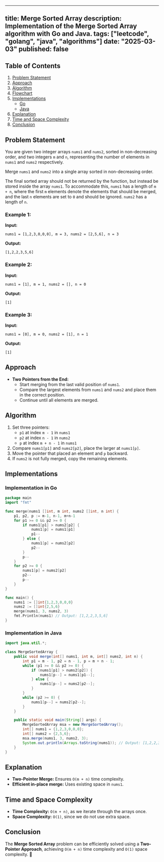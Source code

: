 ---
title: Merge Sorted Array
description: Implementation of the Merge Sorted Array algorithm with Go and Java.
tags: ["leetcode", "golang", "java", "algorithms"]
date: "2025-03-03"
published: false
----------------

## Table of Contents

1. [Problem Statement](#problem-statement)
2. [Approach](#approach)
3. [Algorithm](#algorithm)
4. [Flowchart](#flowchart)
5. [Implementations](#implementations)
   - [Go](#implementation-in-go)
   - [Java](#implementation-in-java)
6. [Explanation](#explanation)
7. [Time and Space Complexity](#time-and-space-complexity)
8. [Conclusion](#conclusion)

## Problem Statement

You are given two integer arrays `nums1` and `nums2`, sorted in non-decreasing order, and two integers `m` and `n`, representing the number of elements in `nums1` and `nums2` respectively.

Merge `nums1` and `nums2` into a single array sorted in non-decreasing order.

The final sorted array should not be returned by the function, but instead be stored inside the array `nums1`. To accommodate this, `nums1` has a length of `m + n`, where the first `m` elements denote the elements that should be merged, and the last `n` elements are set to `0` and should be ignored. `nums2` has a length of `n`.

### Example 1:

**Input:**
```
nums1 = [1,2,3,0,0,0], m = 3, nums2 = [2,5,6], n = 3
```
**Output:**
```
[1,2,2,3,5,6]
```

### Example 2:

**Input:**
```
nums1 = [1], m = 1, nums2 = [], n = 0
```
**Output:**
```
[1]
```

### Example 3:

**Input:**
```
nums1 = [0], m = 0, nums2 = [1], n = 1
```
**Output:**
```
[1]
```

## Approach

- **Two Pointers from the End:**
  - Start merging from the last valid position of `nums1`.
  - Compare the largest elements from `nums1` and `nums2` and place them in the correct position.
  - Continue until all elements are merged.

## Algorithm

1. Set three pointers:
   - `p1` at index `m - 1` in `nums1`
   - `p2` at index `n - 1` in `nums2`
   - `p` at index `m + n - 1` in `nums1`
2. Compare `nums1[p1]` and `nums2[p2]`, place the larger at `nums1[p]`.
3. Move the pointer that placed an element and `p` backward.
4. If `nums2` is not fully merged, copy the remaining elements.

## Implementations

### Implementation in Go

```go
package main
import "fmt"

func merge(nums1 []int, m int, nums2 []int, n int) {
    p1, p2, p := m-1, n-1, m+n-1
    for p1 >= 0 && p2 >= 0 {
        if nums1[p1] > nums2[p2] {
            nums1[p] = nums1[p1]
            p1--
        } else {
            nums1[p] = nums2[p2]
            p2--
        }
        p--
    }
    for p2 >= 0 {
        nums1[p] = nums2[p2]
        p2--
        p--
    }
}

func main() {
    nums1 := []int{1,2,3,0,0,0}
    nums2 := []int{2,5,6}
    merge(nums1, 3, nums2, 3)
    fmt.Println(nums1) // Output: [1,2,2,3,5,6]
}
```

### Implementation in Java

```java
import java.util.*;

class MergeSortedArray {
    public void merge(int[] nums1, int m, int[] nums2, int n) {
        int p1 = m - 1, p2 = n - 1, p = m + n - 1;
        while (p1 >= 0 && p2 >= 0) {
            if (nums1[p1] > nums2[p2]) {
                nums1[p--] = nums1[p1--];
            } else {
                nums1[p--] = nums2[p2--];
            }
        }
        while (p2 >= 0) {
            nums1[p--] = nums2[p2--];
        }
    }

    public static void main(String[] args) {
        MergeSortedArray msa = new MergeSortedArray();
        int[] nums1 = {1,2,3,0,0,0};
        int[] nums2 = {2,5,6};
        msa.merge(nums1, 3, nums2, 3);
        System.out.println(Arrays.toString(nums1)); // Output: [1,2,2,3,5,6]
    }
}
```

## Explanation

- **Two-Pointer Merge:** Ensures `O(m + n)` time complexity.
- **Efficient in-place merge:** Uses existing space in `nums1`.

## Time and Space Complexity

- **Time Complexity:** `O(m + n)`, as we iterate through the arrays once.
- **Space Complexity:** `O(1)`, since we do not use extra space.

## Conclusion

The **Merge Sorted Array** problem can be efficiently solved using a **Two-Pointer Approach**, achieving `O(m + n)` time complexity and `O(1)` space complexity. 🚀

